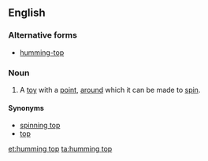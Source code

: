 ==English==
===Alternative forms===
*[[humming-top]]
===Noun===
{{en-noun|sg=[[humming]] [[top]]}}
#A [[toy]] with a [[point]], [[around]] which it can be made to [[spin]].
====Synonyms====
*[[spinning top]]
*[[top]]

[[et:humming top]]
[[ta:humming top]]
